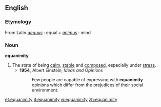 ==English==
===Etymology===
From Latin ''[[aequus]]'' : equal + ''[[animus]]'' : mind

===Noun===
'''equanimity'''
# The state of being [[calm]], [[stable]] and [[composed]], especially under [[stress]].
#*'''1954''', Albert Einstein, ''Ideas and Opinions''
#*:Few people are capable of expressing with '''equanimity''' opinions which differ from the prejudices of their social environment.

[[et:equanimity]]
[[it:equanimity]]
[[vi:equanimity]]
[[zh:equanimity]]